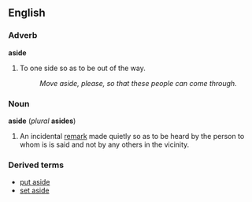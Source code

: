 ==English==
===Adverb===
'''aside'''

#To one side so as to be out of the way.
#:''Move aside, please, so that these people can come through.''

===Noun===
'''aside''' (''plural'' '''asides''')

#An incidental [[remark]] made quietly so as to be heard by the person to whom is is said and not by any others in the vicinity.

===Derived terms===
*[[put aside]]
*[[set aside]]